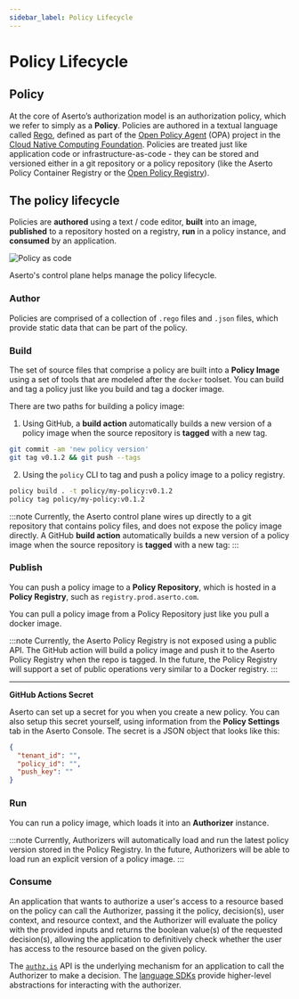 ```yaml
---
sidebar_label: Policy Lifecycle
---
```


# Policy Lifecycle

## Policy

At the core of Aserto’s authorization model is an authorization policy, which we refer to simply as a **Policy**. Policies are authored in a textual language called [Rego](https://www.openpolicyagent.org/docs/latest/policy-language/), defined as part of the [Open Policy Agent](https://www.openpolicyagent.org/) (OPA) project in the [Cloud Native Computing Foundation](https://www.cncf.io/). Policies are treated just like application code or
infrastructure-as-code - they can be stored and versioned either in a git repository or a policy repository (like the Aserto Policy Container Registry or the [Open Policy Registry](https://www.openpolicyregistry.io/)).

## The policy lifecycle

Policies are **authored** using a text / code editor, **built** into an image, **published** to a repository hosted on a registry, **run** in a policy instance, and **consumed** by an application.

![Policy as code](/policy-as-code.png)

Aserto's control plane helps manage the policy lifecycle.

### Author

Policies are comprised of a collection of `.rego` files and `.json` files, which provide static data that can be part of the policy.

### Build

The set of source files that comprise a policy are built into a **Policy Image** using a set of tools that are modeled after the `docker` toolset. You can build and tag a policy just like you build and tag a docker image.

There are two paths for building a policy image:

1. Using GitHub, a **build action** automatically builds a new version of a policy image when the source repository is **tagged** with a new tag.

```bash
git commit -am 'new policy version'
git tag v0.1.2 && git push --tags
```

2. Using the `policy` CLI to tag and push a policy image to a policy registry.

```bash
policy build . -t policy/my-policy:v0.1.2
policy tag policy/my-policy:v0.1.2
```

:::note
Currently, the Aserto control plane wires up directly to a git repository that contains policy files, and does not expose the policy image directly. A GitHub **build action** automatically builds a new version of a policy image when the source repository is **tagged** with a new tag:
:::

### Publish

You can push a policy image to a **Policy Repository**, which is hosted in a **Policy Registry**, such as `registry.prod.aserto.com`.

You can pull a policy image from a Policy Repository just like you pull a docker image.

:::note
Currently, the Aserto Policy Registry is not exposed using a public API. The GitHub action will build
a policy image and push it to the Aserto Policy Registry when the repo is tagged. In the future, the Policy
Registry will support a set of public operations very similar to a Docker registry.
:::

---

**GitHub Actions Secret**

Aserto can set up a secret for you when you create a new policy.
You can also setup this secret yourself, using information from the **Policy Settings** tab in the Aserto Console.
The secret is a JSON object that looks like this:

```json
{
  "tenant_id": "",
  "policy_id": "",
  "push_key": ""
}
```

### Run

You can run a policy image, which loads it into an **Authorizer** instance.

:::note
Currently, Authorizers will automatically load and run the latest policy version stored in the
Policy Registry. In the future, Authorizers will be able to load run an explicit version of a policy image.
:::

### Consume

An application that wants to authorize a user's access to a resource based on the policy can call the Authorizer,
passing it the policy, decision(s), user context, and resource context, and the Authorizer will evaluate the
policy with the provided inputs and returns the boolean value(s) of the requested decision(s), allowing the
application to definitively check whether the user has access to the resource based on the given policy.

The [`authz.is`](/docs/authorizer-guide/is) API is the underlying mechanism for an application to call the
Authorizer to make a decision. The [language SDKs](/docs/software-development-kits/overview) provide higher-level abstractions for interacting
with the authorizer.
